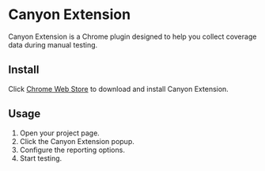 # Canyon Extension

Canyon Extension is a Chrome plugin designed to help you collect coverage data during manual testing.

## Install

Click [Chrome Web Store](https://chromewebstore.google.com/detail/canyon-extension/omnpafdjidgpdmlimbangcjjaaodbeof) to download and install Canyon Extension.

## Usage

1. Open your project page.
2. Click the Canyon Extension popup.
3. Configure the reporting options.
4. Start testing.
